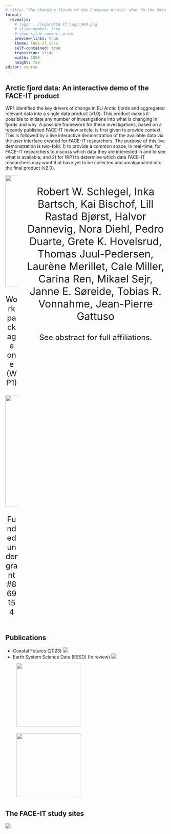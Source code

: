 ```yaml
---
# title: "The changing fjords of the European Arctic: what do the data say?"
format: 
  revealjs:
    # logo: ../logo/FACE-IT_Logo_900.png
    # slide-number: true
    # show-slide-number: print
    preview-links: true
    theme: FACE-IT.scss
    self-contained: true
    transition: slide
    width: 1050
    height: 750
editor: source
---
```


## Arctic fjord data: An interactive demo of the FACE-IT product

WP1 identified the key drivers of change in EU Arctic fjords and aggregated relevant data into a single data product (v1.0). This product makes it possible to initiate any number of investigations into what is changing in fjords and why. A possible framework for these investigations, based on a recently published FACE-IT review article, is first given to provide context. This is followed by a live interactive demonstration of the available data via the user interface created for FACE-IT researchers. The purpose of this live demonstration is two-fold: 1) to provide a common space, in real-time, for FACE-IT researchers to discuss which data they are interested in and to see what is available; and 2) for WP1 to determine which data FACE-IT researchers may want that have yet to be collected and amalgamated into the final product (v2.0).

<!-- ## -->

<!-- <p style="font-size: 38pt"> -->
<!-- <b>The changing fjords of the European Arctic:</b> -->
<!-- </br> -->
<!-- <b>what do the data say?</b> -->
<!-- </p> -->

::: columns
::: {.column style="text-align: center"}
![](../logo/Logo_FACE-IT_PNG_1500.png){width="350"}
<p style="font-size:18pt">Work package one (WP1)</p>
![](../logo/h2020.png){width="350"} 
<p style="font-size:18pt">Funded under grant #869154</p>
:::

::: {.column style="text-align: center"}
<p style="font-size:24pt">Robert W. Schlegel, Inka Bartsch, Kai Bischof, Lill Rastad Bjørst, Halvor Dannevig, Nora Diehl, Pedro Duarte, Grete K. Hovelsrud, Thomas Juul-Pedersen, Laurène Merillet, Cale Miller, Carina Ren, Mikael Sejr, Janne E. Søreide, Tobias R. Vonnahme, Jean-Pierre Gattuso</p>
<p style="font-size:18pt">See abstract for full affiliations.</p>
:::
:::

## Publications

-   Coastal Futures (2023)
![](header_reviewPaper.png)  
-   Earth System Science Data (ESSD) (In review)
![](header_dataPaper_review.png)  
![](QR_reviewPaper.png){style="width: 200px; height: 200px; margin: 10px;" .absolute top="80" right="40"}  
![](QR_dataPaper_review.png){style="width: 200px; height: 200px; margin: 10px;" .absolute top="500" right="80"}  

## The FACE-IT study sites

![](../figures/dp_fig_1.png){.absolute top="60" left="70"}
